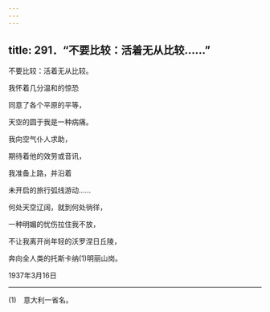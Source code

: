 ```yaml
---
---
---
```

title: 291．“不要比较：活着无从比较……”
---




不要比较：活着无从比较。

我怀着几分温和的惊恐

同意了各个平原的平等，

天空的圆于我是一种病痛。

我向空气仆人求助，

期待着他的效劳或音讯，

我准备上路，并沿着

未开启的旅行弧线游动……

何处天空辽阔，就到何处徜徉，

一种明媚的忧伤拉住我不放，

不让我离开尚年轻的沃罗涅日丘陵，

奔向全人类的托斯卡纳(1)明丽山岗。

1937年3月16日



* * *



(1)　意大利一省名。